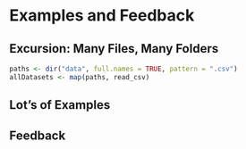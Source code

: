 # Examples and Feedback {#day6}

## Excursion: Many Files, Many Folders

```r
paths <- dir("data", full.names = TRUE, pattern = ".csv")
allDatasets <- map(paths, read_csv)
```

## Lot's of Examples



## Feedback





